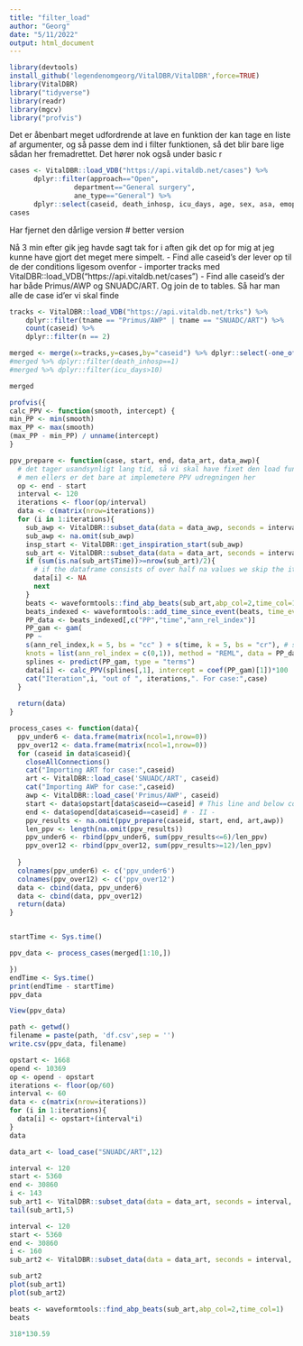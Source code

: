```yaml
---
title: "filter_load"
author: "Georg"
date: "5/11/2022"
output: html_document
---
```


```r
library(devtools)
install_github('legendenomgeorg/VitalDBR/VitalDBR',force=TRUE)
library(VitalDBR)
library("tidyverse")
library(readr)
library(mgcv)
library("profvis")
```
Det er åbenbart meget udfordrende at lave en funktion der kan tage en liste af argumenter, og så passe dem ind i filter funktionen, så det blir bare lige sådan her fremadrettet. Det hører nok også under basic r
```r
cases <- VitalDBR::load_VDB("https://api.vitaldb.net/cases") %>%
      dplyr::filter(approach=="Open",
                department=="General surgery",
                ane_type=="General") %>%
      dplyr::select(caseid, death_inhosp, icu_days, age, sex, asa, emop, bmi, opstart, opend)
cases
```

Har fjernet den dårlige version
# better version


Nå 3 min efter gik jeg havde sagt tak for i aften gik det op for mig at jeg kunne have gjort det meget mere simpelt. 
- Find alle caseid's der lever op til de der conditions ligesom ovenfor
- importer tracks med VitalDBR::load_VDB("https://api.vitaldb.net/cases")
- Find alle caseid's der har både Primus/AWP og SNUADC/ART. Og join de to tables. Så har man alle de case id'er vi skal finde
```r
tracks <- VitalDBR::load_VDB("https://api.vitaldb.net/trks") %>%
    dplyr::filter(tname == "Primus/AWP" | tname == "SNUADC/ART") %>%
    count(caseid) %>%
    dplyr::filter(n == 2)


```

```r
merged <- merge(x=tracks,y=cases,by="caseid") %>% dplyr::select(-one_of("n"))
#merged %>% dplyr::filter(death_inhosp==1)
#merged %>% dplyr::filter(icu_days>10)
```


```r
merged
```


```r
profvis({
calc_PPV <- function(smooth, intercept) {
min_PP <- min(smooth)
max_PP <- max(smooth)
(max_PP - min_PP) / unname(intercept)
}

ppv_prepare <- function(case, start, end, data_art, data_awp){
  # det tager usandsynligt lang tid, så vi skal have fixet den load funktion....
  # men ellers er det bare at implemetere PPV udregningen her
  op <- end - start
  interval <- 120
  iterations <- floor(op/interval)
  data <- c(matrix(nrow=iterations))
  for (i in 1:iterations){
    sub_awp <- VitalDBR::subset_data(data = data_awp, seconds = interval, start_sec = start+(interval*i))
    sub_awp <- na.omit(sub_awp)
    insp_start <- VitalDBR::get_inspiration_start(sub_awp)
    sub_art <- VitalDBR::subset_data(data = data_art, seconds = interval, start_sec = start+(interval*i), filter=TRUE, cut_freq = 25)
    if (sum(is.na(sub_art$Time))>=nrow(sub_art)/2){
      # if the dataframe consists of over half na values we skip the iteration
      data[i] <- NA
      next
    }
    beats <- waveformtools::find_abp_beats(sub_art,abp_col=2,time_col=1)
    beats_indexed <- waveformtools::add_time_since_event(beats, time_event = insp_start$time)
    PP_data <- beats_indexed[,c("PP","time","ann_rel_index")]
    PP_gam <- gam(
    PP ~ 
    s(ann_rel_index,k = 5, bs = "cc" ) + s(time, k = 5, bs = "cr"), # splines
    knots = list(ann_rel_index = c(0,1)), method = "REML", data = PP_data )
    splines <- predict(PP_gam, type = "terms")
    data[i] <- calc_PPV(splines[,1], intercept = coef(PP_gam)[1])*100
    cat("Iteration",i, "out of ", iterations,". For case:",case)
  }
  
  return(data)
}

process_cases <- function(data){
  ppv_under6 <- data.frame(matrix(ncol=1,nrow=0))
  ppv_over12 <- data.frame(matrix(ncol=1,nrow=0))
  for (caseid in data$caseid){
    closeAllConnections()
    cat("Importing ART for case:",caseid)
    art <- VitalDBR::load_case('SNUADC/ART', caseid)
    cat("Importing AWP for case:",caseid)
    awp <- VitalDBR::load_case('Primus/AWP', caseid)
    start <- data$opstart[data$caseid==caseid] # This line and below could be optimized
    end <- data$opend[data$caseid==caseid] # - II -
    ppv_results <- na.omit(ppv_prepare(caseid, start, end, art,awp))
    len_ppv <- length(na.omit(ppv_results))
    ppv_under6 <- rbind(ppv_under6, sum(ppv_results<=6)/len_ppv)
    ppv_over12 <- rbind(ppv_over12, sum(ppv_results>=12)/len_ppv)
    
  }
  colnames(ppv_under6) <- c('ppv_under6')
  colnames(ppv_over12) <- c('ppv_over12')
  data <- cbind(data, ppv_under6)
  data <- cbind(data, ppv_over12)
  return(data)
}


startTime <- Sys.time()

ppv_data <- process_cases(merged[1:10,])

})
endTime <- Sys.time()
print(endTime - startTime)
ppv_data
```

```r
View(ppv_data)
```


```r
path <- getwd()
filename = paste(path, 'df.csv',sep = '')
write.csv(ppv_data, filename)
```



```r
opstart <- 1668
opend <- 10369
op <- opend - opstart
iterations <- floor(op/60)
interval <- 60
data <- c(matrix(nrow=iterations))
for (i in 1:iterations){
  data[i] <- opstart+(interval*i)
}
data
```


```r
data_art <- load_case("SNUADC/ART",12)
```


```r
interval <- 120
start <- 5360
end <- 30860
i <- 143
sub_art1 <- VitalDBR::subset_data(data = data_art, seconds = interval, start_sec = start+(interval*i))
tail(sub_art1,5)
```

```r
interval <- 120
start <- 5360
end <- 30860
i <- 160
sub_art2 <- VitalDBR::subset_data(data = data_art, seconds = interval, start_sec = start+(interval*i))

```


```r
sub_art2
plot(sub_art1)
plot(sub_art2)
```

```r
beats <- waveformtools::find_abp_beats(sub_art,abp_col=2,time_col=1)
beats
```
```r
318*130.59

```

